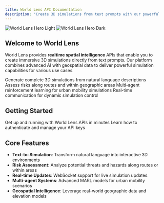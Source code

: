 ```yaml
---
title: World Lens API Documentation
description: "Create 3D simulations from text prompts with our powerful spatial intelligence APIs"
---
```


<img
  className="block dark:hidden"
  src="https://vects.ai/static/world_lens_map_simulator_tool.jpg"
  alt="World Lens Hero Light"
/>
<img
  className="hidden dark:block"
  src="https://vects.ai/static/world_lens_map_simulator_tool.jpg"
  alt="World Lens Hero Dark"
/>

## Welcome to World Lens

World Lens provides **realtime spatial intelligence** APIs that enable you to create immersive 3D simulations directly from text prompts. Our platform combines advanced AI with geospatial data to deliver powerful simulation capabilities for various use cases.

<CardGroup cols={2}>
  <Card
    title="Text to 3D Simulation"
    icon="cube"
    href="/api-reference/simulation/text-to-3d"
  >
    Generate complete 3D simulations from natural language descriptions
  </Card>
  <Card
    title="Risk Analysis"
    icon="shield-exclamation"
    href="/api-reference/risk/route-analysis"
  >
    Assess risks along routes and within geographic areas
  </Card>
  <Card
    title="Urban Mobility MARL"
    icon="car"
    href="/api-reference/marl/websocket-overview"
  >
    Multi-agent reinforcement learning for urban mobility simulations
  </Card>
  <Card
    title="WebSocket Interface"
    icon="bolt"
    href="/api-reference/marl/websocket-overview"
  >
    Real-time communication for dynamic simulation control
  </Card>
</CardGroup>

## Getting Started

<CardGroup cols={2}>
  <Card
    title="Quick Start Guide"
    icon="rocket"
    href="/quickstart"
  >
    Get up and running with World Lens APIs in minutes
  </Card>
  <Card
    title="Authentication"
    icon="key"
    href="/authentication"
  >
    Learn how to authenticate and manage your API keys
  </Card>
</CardGroup>

## Core Features

- **Text-to-Simulation**: Transform natural language into interactive 3D environments
- **Risk Assessment**: Analyze potential threats and hazards along routes or within areas
- **Real-time Updates**: WebSocket support for live simulation updates
- **Multi-agent Systems**: Advanced MARL models for urban mobility scenarios
- **Geospatial Intelligence**: Leverage real-world geographic data and elevation models
